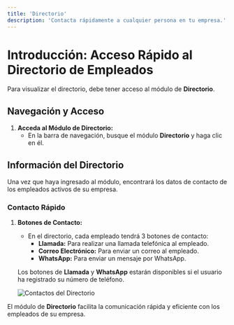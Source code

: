 ```yaml
---
title: 'Directorio'
description: 'Contacta rápidamente a cualquier persona en tu empresa.'
---
```


# Introducción: Acceso Rápido al Directorio de Empleados

Para visualizar el directorio, debe tener acceso al módulo de **Directorio**.

## Navegación y Acceso

1. **Acceda al Módulo de Directorio:**
   - En la barra de navegación, busque el módulo **Directorio** y haga clic en él.

## Información del Directorio

Una vez que haya ingresado al módulo, encontrará los datos de contacto de los empleados activos de su empresa.

### Contacto Rápido

1. **Botones de Contacto:**
   - En el directorio, cada empleado tendrá 3 botones de contacto:
     - **Llamada:** Para realizar una llamada telefónica al empleado.
     - **Correo Electrónico:** Para enviar un correo al empleado.
     - **WhatsApp:** Para enviar un mensaje por WhatsApp.

   Los botones de **Llamada** y **WhatsApp** estarán disponibles si el usuario ha registrado su número de teléfono.

   <img
     className="block"
     src="/images/directorio.png"
     alt="Contactos del Directorio"
   />

El módulo de **Directorio** facilita la comunicación rápida y eficiente con los empleados de su empresa.
